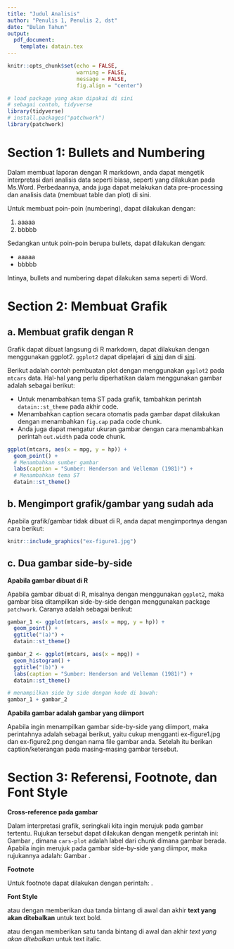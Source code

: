 ```yaml
---
title: "Judul Analisis"
author: "Penulis 1, Penulis 2, dst"
date: "Bulan Tahun"
output:
  pdf_document:
    template: datain.tex
---
```


```r
knitr::opts_chunk$set(echo = FALSE,
                      warning = FALSE,
                      message = FALSE,
                      fig.align = "center")
```

```r
# load package yang akan dipakai di sini
# sebagai contoh, tidyverse
library(tidyverse)
# install.packages("patchwork")
library(patchwork)
```


# Section 1: Bullets and Numbering

Dalam membuat laporan dengan R markdown, anda dapat mengetik interpretasi dari analisis data seperti biasa, seperti yang dilakukan pada Ms.Word. Perbedaannya, anda juga dapat melakukan data pre-processing dan analisis data (membuat table dan plot) di sini.  

Untuk membuat poin-poin (numbering), dapat dilakukan dengan:

1. aaaaa
2. bbbbb

Sedangkan untuk poin-poin berupa bullets, dapat dilakukan dengan:

- aaaaa
- bbbbb

Intinya, bullets and numbering dapat dilakukan sama seperti di Word. 


# Section 2: Membuat Grafik


## a. Membuat grafik dengan R

Grafik dapat dibuat langsung di R markdown, dapat dilakukan dengan menggunakan ggplot2. 
`ggplot2` dapat dipelajari di [sini](https://r4ds.had.co.nz/data-visualisation.html) dan di [sini](https://r-graph-gallery.com).

Berikut adalah contoh pembuatan plot dengan menggunakan `ggplot2` pada `mtcars` data. Hal-hal yang perlu diperhatikan dalam menggunakan gambar adalah sebagai berikut:

- Untuk menambahkan tema ST pada grafik, tambahkan perintah `datain::st_theme` pada akhir code.
- Menambahkan caption secara otomatis pada gambar dapat dilakukan dengan menambahkan `fig.cap` pada code chunk.
- Anda juga dapat mengatur ukuran gambar dengan cara menambahkan perintah `out.width` pada code chunk.


```r
ggplot(mtcars, aes(x = mpg, y = hp)) +
  geom_point() +
  # Menambahkan sumber gambar
  labs(caption = "Sumber: Henderson and Velleman (1981)") +
  # Menambahkan tema ST
  datain::st_theme()
```


## b. Mengimport grafik/gambar yang sudah ada


Apabila grafik/gambar tidak dibuat di R, anda dapat mengimportnya dengan cara berikut: 

```r
knitr::include_graphics("ex-figure1.jpg")
```


## c. Dua gambar side-by-side 


**Apabila gambar dibuat di R**

Apabila gambar dibuat di R, misalnya dengan menggunakan `ggplot2`, maka gambar bisa ditampilkan side-by-side dengan menggunakan package `patchwork`. Caranya adalah sebagai berikut: 

```r
gambar_1 <- ggplot(mtcars, aes(x = mpg, y = hp)) +
  geom_point() +
  ggtitle("(a)") +
  datain::st_theme()

gambar_2 <- ggplot(mtcars, aes(x = mpg)) +
  geom_histogram() +
  ggtitle("(b)") +
  labs(caption = "Sumber: Henderson and Velleman (1981)") +
  datain::st_theme() 

# menampilkan side by side dengan kode di bawah:
gambar_1 + gambar_2
```


**Apabila gambar adalah gambar yang diimport**

Apabila ingin menampilkan gambar side-by-side yang diimport, maka perintahnya adalah sebagai berikut, yaitu cukup mengganti ex-figure1.jpg dan ex-figure2.png dengan nama file gambar anda. Setelah itu berikan caption/keterangan pada masing-masing gambar tersebut.  

\begin{figure}
    \centering
    \subfigure[]{\includegraphics[width=0.49\textwidth]{ex-figure1.jpg}} 
    \subfigure[]{\includegraphics[width=0.49\textwidth]{ex-figure2.png}} 
    \caption{(a) keterangan gambar a. (b) Keterangan gambar b.}
    \label{fig:foobar}
\end{figure}



# Section 3: Referensi, Footnote, dan Font Style

**Cross-reference pada gambar**

Dalam interpretasi grafik, seringkali kita ingin merujuk pada gambar tertentu. Rujukan tersebut dapat dilakukan dengan mengetik perintah ini: Gambar \ref{fig:cars-plot}, dimana `cars-plot` adalah label dari chunk dimana gambar berada. Apabila ingin merujuk pada gambar side-by-side yang diimpor, maka rujukannya adalah: 
Gambar \ref{fig:foobar}. 


**Footnote**

Untuk footnote dapat dilakukan dengan perintah: \footnote{isi footnote}.


**Font Style**

\textbf{isi dengan text yang akan dicetak tebal} atau dengan memberikan dua tanda bintang di awal dan akhir **text yang akan ditebalkan** untuk text bold.

\textit{isi dengan text yang akan dicetak miring} atau dengan memberikan satu tanda bintang di awal dan akhir *text yang akan ditebalkan* untuk text italic.





